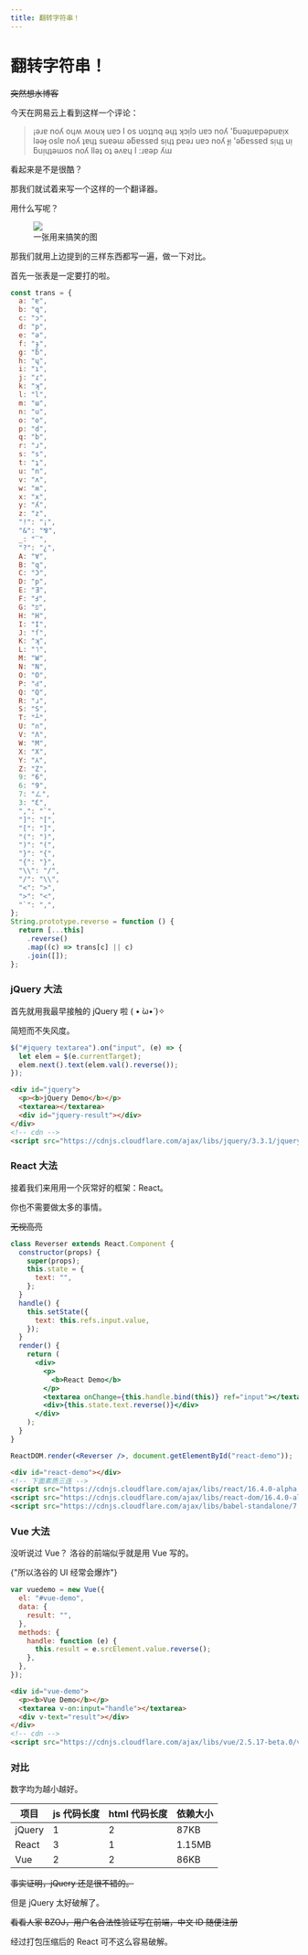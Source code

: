 ```yaml
---
title: 翻转字符串！
---
```


# 翻转字符串！


<Metadata author="swwind" time="2018-4-11" tags="jQuery,React,Vue" />

~~突然想水博客~~

今天在网易云上看到这样一个评论：

> ¡ǝɹɐ noʎ oɥʍ ʍouʞ uɐɔ I os uoʇʇnq ǝɥʇ ʞɔı̣lɔ uɐɔ noʎ 'ƃuǝʇuɐpǝpuɐı̣x lǝǝɟ oslɐ noʎ ʇɐɥʇ suɐǝɯ ǝƃɐssɐd sı̣ɥʇ pɐǝɹ uɐɔ noʎ ɟı̣ 'ǝƃɐssɐd sı̣ɥʇ uı̣ ƃuı̣ɥʇǝɯos noʎ llǝʇ oʇ ǝʌɐɥ I :ɹɐǝp ʎɯ

看起来是不是很酷？

那我们就试着来写一个这样的一个翻译器。

用什么写呢？

<figure>
  <img src="https://cdn.vijos.org/file/059e249ee4ab1314ac1f786ec5cee3e9fb164709" />
  <figcaption>一张用来搞笑的图</figcaption>
</figure>

那我们就用上边提到的三样东西都写一遍，做一下对比。

首先一张表是一定要打的啦。

```javascript
const trans = {
  a: "ɐ",
  b: "q",
  c: "ɔ",
  d: "p",
  e: "ǝ",
  f: "ɟ",
  g: "ƃ",
  h: "ɥ",
  i: "ı",
  j: "ɾ",
  k: "ʞ",
  l: "l",
  m: "ɯ",
  n: "u",
  o: "o",
  p: "d",
  q: "b",
  r: "ɹ",
  s: "s",
  t: "ʇ",
  u: "n",
  v: "ʌ",
  w: "ʍ",
  x: "x",
  y: "ʎ",
  z: "z",
  "!": "¡",
  "&": "⅋",
  _: "‾",
  "?": "¿",
  A: "∀",
  B: "q",
  C: "Ɔ",
  D: "p",
  E: "Ǝ",
  F: "Ⅎ",
  G: "פ",
  H: "H",
  I: "I",
  J: "ſ",
  K: "ʞ",
  L: "˥",
  M: "W",
  N: "N",
  O: "O",
  P: "Ԁ",
  Q: "Q",
  R: "ɹ",
  S: "S",
  T: "┴",
  U: "∩",
  V: "Λ",
  W: "M",
  X: "X",
  Y: "⅄",
  Z: "Z",
  9: "6",
  6: "9",
  7: "ㄥ",
  3: "Ɛ",
  ",": "`",
  "]": "[",
  "[": "]",
  "(": ")",
  ")": "(",
  "}": "{",
  "{": "}",
  "\\": "/",
  "/": "\\",
  "<": ">",
  ">": "<",
  "`": ",",
};
String.prototype.reverse = function () {
  return [...this]
    .reverse()
    .map((c) => trans[c] || c)
    .join([]);
};
```

### jQuery 大法

首先就用我最早接触的 jQuery 啦 ( • ̀ω•́ )✧

简短而不失风度。

```javascript
$("#jquery textarea").on("input", (e) => {
  let elem = $(e.currentTarget);
  elem.next().text(elem.val().reverse());
});
```

```html
<div id="jquery">
  <p><b>jQuery Demo</b></p>
  <textarea></textarea>
  <div id="jquery-result"></div>
</div>
<!-- cdn -->
<script src="https://cdnjs.cloudflare.com/ajax/libs/jquery/3.3.1/jquery.min.js"></script>
```

### React 大法

接着我们来用用一个灰常好的框架：React。

你也不需要做太多的事情。

~~无视高亮~~

```jsx
class Reverser extends React.Component {
  constructor(props) {
    super(props);
    this.state = {
      text: "",
    };
  }
  handle() {
    this.setState({
      text: this.refs.input.value,
    });
  }
  render() {
    return (
      <div>
        <p>
          <b>React Demo</b>
        </p>
        <textarea onChange={this.handle.bind(this)} ref="input"></textarea>
        <div>{this.state.text.reverse()}</div>
      </div>
    );
  }
}

ReactDOM.render(<Reverser />, document.getElementById("react-demo"));
```

```html
<div id="react-demo"></div>
<!-- 下面素质三连 -->
<script src="https://cdnjs.cloudflare.com/ajax/libs/react/16.4.0-alpha.0911da3/umd/react.production.min.js"></script>
<script src="https://cdnjs.cloudflare.com/ajax/libs/react-dom/16.4.0-alpha.0911da3/umd/react-dom.production.min.js"></script>
<script src="https://cdnjs.cloudflare.com/ajax/libs/babel-standalone/7.0.0-beta.3/babel.min.js"></script>
```

### Vue 大法

没听说过 Vue？
洛谷的前端似乎就是用 Vue 写的。

<p>
  <span class="truth" title="你知道的太多了">
    {"所以洛谷的 UI 经常会爆炸"}
  </span>
</p>

```javascript
var vuedemo = new Vue({
  el: "#vue-demo",
  data: {
    result: "",
  },
  methods: {
    handle: function (e) {
      this.result = e.srcElement.value.reverse();
    },
  },
});
```

```html
<div id="vue-demo">
  <p><b>Vue Demo</b></p>
  <textarea v-on:input="handle"></textarea>
  <div v-text="result"></div>
</div>
<!-- cdn -->
<script src="https://cdnjs.cloudflare.com/ajax/libs/vue/2.5.17-beta.0/vue.min.js"></script>
```

### 对比

数字均为越小越好。

| 项目   | js 代码长度 | html 代码长度 | 依赖大小 |
| ------ | ----------- | ------------- | -------- |
| jQuery | 1           | 2             | 87KB     |
| React  | 3           | 1             | 1.15MB   |
| Vue    | 2           | 2             | 86KB     |

~~事实证明，jQuery 还是很不错的。~~

但是 jQuery 太好破解了。

~~看看人家 BZOJ，用户名合法性验证写在前端，中文 ID 随便注册~~

经过打包压缩后的 React 可不这么容易破解。
